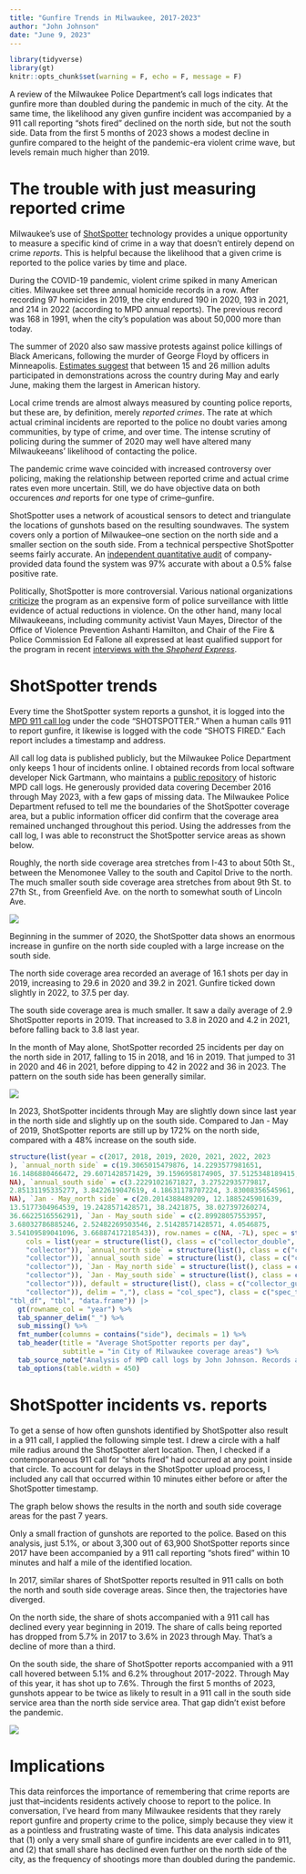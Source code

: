 ```yaml
---
title: "Gunfire Trends in Milwaukee, 2017-2023"
author: "John Johnson"
date: "June 9, 2023"
---
```


```r
library(tidyverse)
library(gt)
knitr::opts_chunk$set(warning = F, echo = F, message = F)
```

A review of the Milwaukee Police Department's call logs indicates that gunfire more than doubled during the pandemic in much of the city. At the same time, the likelihood any given gunfire incident was accompanied by a 911 call reporting "shots fired" declined on the north side, but not the south side. Data from the first 5 months of 2023 shows a modest decline in gunfire compared to the height of the pandemic-era violent crime wave, but levels remain much higher than 2019.

# The trouble with just measuring reported crime

Milwaukee's use of [ShotSpotter](https://en.wikipedia.org/wiki/ShotSpotter) technology provides a unique opportunity to measure a specific kind of crime in a way that doesn't entirely depend on crime *reports*. This is helpful because the likelihood that a given crime is reported to the police varies by time and place.

During the COVID-19 pandemic, violent crime spiked in many American cities. Milwaukee set three annual homicide records in a row. After recording 97 homicides in 2019, the city endured 190 in 2020, 193 in 2021, and 214 in 2022 (according to MPD annual reports). The previous record was 168 in 1991, when the city's population was about 50,000 more than today.

The summer of 2020 also saw massive protests against police killings of Black Americans, following the murder of George Floyd by officers in Minneapolis. [Estimates suggest](https://www.nytimes.com/interactive/2020/07/03/us/george-floyd-protests-crowd-size.html) that between 15 and 26 million adults participated in demonstrations across the country during May and early June, making them the largest in American history.

Local crime trends are almost always measured by counting police reports, but these are, by definition, merely *reported crimes*. The rate at which actual criminal incidents are reported to the police no doubt varies among communities, by type of crime, and over time. The intense scrutiny of policing during the summer of 2020 may well have altered many Milwaukeeans' likelihood of contacting the police.

The pandemic crime wave coincided with increased controversy over policing, making the relationship between reported crime and actual crime rates even more uncertain. Still, we do have objective data on both occurences *and* reports for one type of crime--gunfire.

ShotSpotter uses a network of acoustical sensors to detect and triangulate the locations of gunshots based on the resulting soundwaves. The system covers only a portion of Milwaukee--one section on the north side and a smaller section on the south side. From a technical perspective ShotSpotter seems fairly accurate. An [independent quantitative audit](https://www.edgewortheconomics.com/experience-independent-audit-of-the-shotspotter-accuracy) of company-provided data found the system was 97% accurate with about a 0.5% false positive rate. 

Politically, ShotSpotter is more controversial. Various national organizations [criticize](https://wisconsinexaminer.com/2022/12/08/is-shotspotter-gunshot-detection-tech-working-for-milwaukee/) the program as an expensive form of police surveillance with little evidence of actual reductions in violence. On the other hand, many local Milwaukeeans, including community activist Vaun Mayes, Director of the Office of Violence Prevention Ashanti Hamilton, and Chair of the Fire & Police Commission Ed Fallone all expressed at least qualified support for the program in recent [interviews with the *Shepherd Express*](https://shepherdexpress.com/news/features/milwaukee-police-use-shotspotter-technology-to-locate-gunsho/).

# ShotSpotter trends

Every time the ShotSpotter system reports a gunshot, it is logged into the [MPD 911 call log](https://itmdapps.milwaukee.gov/MPDCallData/) under the code "SHOTSPOTTER." When a human calls 911 to report gunfire, it likewise is logged with the code "SHOTS FIRED." Each report includes a timestamp and address.

All call log data is published publicly, but the Milwaukee Police Department only keeps 1 hour of incidents online. I obtained records from local software developer Nick Gartmann, who maintains a [public repository](https://mke-police.herokuapp.com/about) of historic MPD call logs. He generously provided data covering December 2016 through May 2023, with a few gaps of missing data. The Milwaukee Police Department refused to tell me the boundaries of the ShotSpotter coverage area, but a public information officer did confirm that the coverage area remained unchanged throughout this period. Using the addresses from the call log, I was able to reconstruct the ShotSpotter service areas as shown below.

Roughly, the north side coverage area stretches from I-43 to about 50th St., between the Menomonee Valley to the south and Capitol Drive to the north. The much smaller south side coverage area stretches from about 9th St. to 27th St., from Greenfield Ave. on the north to somewhat south of Lincoln Ave.

![](graphics/shotspotter-coverage-area.png)

Beginning in the summer of 2020, the ShotSpotter data shows an enormous increase in gunfire on the north side coupled with a large increase on the south side.

The north side coverage area recorded an average of 16.1 shots per day in 2019, increasing to 29.6 in 2020 and 39.2 in 2021. Gunfire ticked down slightly in 2022, to 37.5 per day.

The south side coverage area is much smaller. It saw a daily average of 2.9 ShotSpotter reports in 2019. That increased to 3.8 in 2020 and 4.2 in 2021, before falling back to 3.8 last year.

In the month of May alone, ShotSpotter recorded 25 incidents per day on the north side in 2017, falling to 15 in 2018, and 16 in 2019. That jumped to 31 in 2020 and 46 in 2021, before dipping to 42 in 2022 and 36 in 2023. The pattern on the south side has been generally similar.

![](graphics/ShotSpotterDailyAvg_monthly.png)

In 2023, ShotSpotter incidents through May are slightly down since last year in the north side and slightly up on the south side. Compared to Jan - May of 2019, ShotSpotter reports are still up by 172% on the north side, compared with a 48% increase on the south side.

```r
structure(list(year = c(2017, 2018, 2019, 2020, 2021, 2022, 2023
), `annual_north side` = c(19.3065015479876, 14.2293577981651, 
16.1486880466472, 29.6071428571429, 39.1596958174905, 37.5125348189415, 
NA), `annual_south side` = c(3.22291021671827, 3.27522935779817, 
2.85131195335277, 3.8422619047619, 4.18631178707224, 3.83008356545961, 
NA), `Jan - May_north side` = c(20.2014388489209, 12.1885245901639, 
13.5177304964539, 19.2428571428571, 38.2421875, 38.027397260274, 
36.6622516556291), `Jan - May_south side` = c(2.89928057553957, 
3.68032786885246, 2.52482269503546, 2.51428571428571, 4.0546875, 
3.54109589041096, 3.66887417218543)), row.names = c(NA, -7L), spec = structure(list(
    cols = list(year = structure(list(), class = c("collector_double", 
    "collector")), `annual_north side` = structure(list(), class = c("collector_double", 
    "collector")), `annual_south side` = structure(list(), class = c("collector_double", 
    "collector")), `Jan - May_north side` = structure(list(), class = c("collector_double", 
    "collector")), `Jan - May_south side` = structure(list(), class = c("collector_double", 
    "collector"))), default = structure(list(), class = c("collector_guess", 
    "collector")), delim = ","), class = "col_spec"), class = c("spec_tbl_df", 
"tbl_df", "tbl", "data.frame")) |>
  gt(rowname_col = "year") %>%
  tab_spanner_delim("_") %>%
  sub_missing() %>%
  fmt_number(columns = contains("side"), decimals = 1) %>%
  tab_header(title = "Average ShotSpotter reports per day",
             subtitle = "in City of Milwaukee coverage areas") %>%
  tab_source_note("Analysis of MPD call logs by John Johnson. Records are missing for some days, so this show the average for available days in each period.") %>%
  tab_options(table.width = 450)
```

# ShotSpotter incidents vs. reports

To get a sense of how often gunshots identified by ShotSpotter also result in a 911 call, I applied the following simple test. I drew a circle with a half mile radius around the ShotSpotter alert location. Then, I checked if a contemporaneous 911 call for "shots fired" had occurred at any point inside that circle. To account for delays in the ShotSpotter upload process, I included any call that occurred within 10 minutes either before or after the ShotSpotter timestamp.

The graph below shows the results in the north and south side coverage areas for the past 7 years.

Only a small fraction of gunshots are reported to the police. Based on this analysis, just 5.1%, or about 3,300 out of 63,900 ShotSpotter reports since 2017 have been accompanied by a 911 call reporting "shots fired" within 10 minutes and half a mile of the identified location.

In 2017, similar shares of ShotSpotter reports resulted in 911 calls on both the north and south side coverage areas. Since then, the trajectories have diverged. 

On the north side, the share of shots accompanied with a 911 call has declined every year beginning in 2019. The share of calls being reported has dropped from 5.7% in 2017 to 3.6% in 2023 through May. That's a decline of more than a third.

On the south side, the share of ShotSpotter reports accompanied with a 911 call hovered between 5.1% and 6.2% throughout 2017-2022. Through May of this year, it has shot up to 7.6%. Through the first 5 months of 2023, gunshots appear to be twice as likely to result in a 911 call in the south side service area than the north side service area. That gap didn't exist before the pandemic.

![](graphics/ShotspotterReportedPctByArea.png)

# Implications

This data reinforces the importance of remembering that crime reports are just that--incidents residents actively choose to report to the police. In conversation, I've heard from many Milwaukee residents that they rarely report gunfire and property crime to the police, simply because they view it as a pointless and frustrating waste of time. This data analysis indicates that (1) only a very small share of gunfire incidents are ever called in to 911, and (2) that small share has declined even further on the north side of the city, as the frequency of shootings more than doubled during the pandemic.

